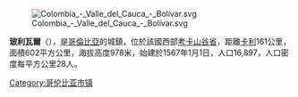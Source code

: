 {{Coord|4|20|19|N|76|11|5|W|display=title}}

[[Image:Colombia_-_Valle_del_Cauca_-_Bolívar.svg|right]]

'''玻利瓦爾'''（{{lang-es|Bolívar}}），是[[哥倫比亞|哥倫比亞]]的城鎮，位於該國西部[[考卡山谷省|考卡山谷省]]，距離[[卡利|卡利]]161公里，面積602平方公里，海拔高度978米，始建於1567年1月1日，人口16,897，人口密度每平方公里28人。

{{Colombia-geo-stub}}
[[Category:哥伦比亚市镇|Category:哥伦比亚市镇]]
{{考卡山谷省直轄市|state=autocollapse}}